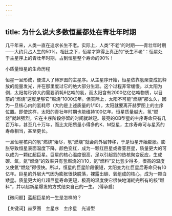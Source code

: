```yaml
---
---
---
```

title: 为什么说大多数恒星都处在青壮年时期
---




几千年来，人类一直在追求长生不老。实际上，人类“不老”的时期——青壮年时期——大约只占人生的50%。相比之下，恒星才算得上真正的“长生不老”：恒星处于主星序上的青壮年时期，占到恒星整个寿命的90%！

小质量恒星的生命历程



恒星一旦形成，便进入了赫罗图的主星序。从主星序开始，恒星依靠氢聚变成氦释放的能量发光，并在那里度过它的绝大部分生涯。这个过程非常缓慢。以太阳为例，太阳每秒钟大约需要消耗6亿吨的氢，而太阳含有2000亿亿亿吨物质，以目前的“燃烧”速度足够它“燃烧”1000亿年。但实际上，太阳不可能“燃烧”那么久，因为一旦核心内的氢耗尽（大约是上述质量的1/10），太阳就要离开赫罗图上的主序位置。即使这样，太阳的青壮年时期也能维持100亿年。恒星质量越大，氢“燃烧”就越强烈，它在主序阶段停留的时间就越短。最亮的OB型星的主序寿命只有几百万年，甚至几十万年，而比太阳质量小得多的K、M型星，主序寿命可与星系的寿命相当，甚至更长。

一旦恒星核内的氢“燃烧”殆尽，氢“燃烧”就会向外层转移，于是恒星开始膨胀。膨胀导致恒星表面温度下降，颜色变红，成为一颗红巨星或者亚巨星，质量更大的可以成为一颗红超巨星。巨星的核心温度很高，足以引起氦的热核聚变反应，生成碳、氧。氦“燃烧”的效率只有氢燃烧的1/10，氦“燃料”又比氢少得多，很高的温度又使氦“燃烧”得很快。所以，恒星的巨星阶段很短，太阳变为红巨星后寿命只有10亿年。巨星的外层大气因为膨胀很快脱落，裸露出碳、氧组成的核心，成为一颗白矮星。质量更大的红超巨星寿命更短，极高的温度使它很快地消耗完所有的核“燃料”，并以超新星爆发的方式结束自己的一生。（傅承启）





【微问题】蓝超巨星的一生是怎样的？

【关键词】赫罗图　主星序　主序星　光谱型